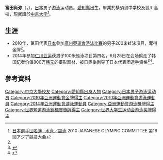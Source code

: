 {{noteTA|G1=Aquatics}}
{{Infobox Swimmer
| swimmername = 富田尚弥
| image = 
| imagesize = 
| caption = 
| fullname =  
| nationality = {{JPN}}
| strokes = [[蛙泳|蛙泳]]
| club = 
| collegeteam = [[中京大学|中京大学]]
| birth_date ={{birth date and age|1989|4|22}}<ref name="廣州亞運">[http://www.gz2010.cn/info/CHN_CHN/ZB/ZBB101A_SW@@@@@@@@@@@@@@@CHN_number=230786.html 2010年廣州亞運會官方網站 游泳 - 富田尚弥 - 简历]</ref>
| birth_place = {{JPN}}[[愛知縣|愛知縣]]
| height = {{height|m=1.74}}<ref name="廣州亞運"/>
| weight = {{weight|kg=74|lb}}<ref name="廣州亞運"/>
| medaltemplates =
{{MedalCountry | {{JPN}}}}
{{MedalSport | 男子[[游泳|游泳]]}}
{{MedalCompetition | [[亞洲運動會|亞洲運動會]]}}
{{MedalGold | [[2010年亞洲運動會|2010年 廣州]] | [[2010年亞洲運動會游泳比賽|200米蛙泳]] }}
}}
{{Japanese|japanese=冨田 尚弥|kana=とみた なおや|romaji=Tomita Naoya}}
'''富田尚弥'''（{{jpn|j=冨田 尚弥|hg=とみた なおや|rm=Tomita Naoya}}，{{bd|1989年|4月22日}}），[[日本|日本]]男子[[游泳|游泳]]运动员。[[愛知縣|愛知縣]]出生，畢業於橫須賀中学校及豐川高校，現就讀於[[中京大学|中京大学]]<ref>[http://www.joc.or.jp/int_games/asia/2010/pdf/member/02_swimming.pdf 日本選手団名簿 -水泳／競泳] {{Wayback|url=http://www.joc.or.jp/int_games/asia/2010/pdf/member/02_swimming.pdf |date=20111018003544 }}2010 JAPANESE OLYMPIC COMMITTEE  第16回アジア競技大会{{ja}}</ref>。

== 生涯 ==
* 2010年，冨田代表[[2010年亚洲运动会日本代表团|日本]]參加[[2010年亞洲運動會|廣州亞運會]][[2010年亞洲運動會游泳比賽|游泳比賽]]的男子200米蛙泳項目，奪得金牌<ref name="廣州亞運"/>。
* 2014年参加[[2014年亚洲运动会|仁川亚运]]获男子100米蛙泳项目第四名，9月25日在会场偷走了韩国记者价值800万[[韩元|韩元]]的摄影器材，被日奥委剥夺了日本代表团选手资格<ref>{{Cite web |url=http://headlines.yahoo.co.jp/hl?a=20140927-00000059-spnannex-spo |title=冨田尚弥を日本選手団から追放　窃盗の容疑認める |accessdate=2014-09-27 |archive-date=2014-09-26 |archive-url=https://web.archive.org/web/20140926225532/http://headlines.yahoo.co.jp/hl?a=20140927-00000059-spnannex-spo |dead-url=no }}</ref><ref>{{Cite web |url=http://news.xinhuanet.com/world/2014-09/27/c_127041043.htm |title=日本游泳名将亚运会上偷盗韩国记者相机遭开除 |accessdate=2014-09-27 |archive-date=2014-10-02 |archive-url=https://web.archive.org/web/20141002065731/http://news.xinhuanet.com/world/2014-09/27/c_127041043.htm |dead-url=no }}</ref>。

== 參考資料 ==
{{reflist}}

{{亚洲运动会游泳比赛男子200米蛙泳冠军}}

{{Authority control}}
{{DEFAULTSORT:TOMITA Naoya}}
[[Category:中京大學校友|Category:中京大學校友]]
[[Category:愛知縣出身人物|Category:愛知縣出身人物]]
[[Category:日本男子游泳运动员|Category:日本男子游泳运动员]]
[[Category:2010年亞洲運動會金牌得主|Category:2010年亞洲運動會金牌得主]]
[[Category:2010年亞洲運動會游泳運動員|Category:2010年亞洲運動會游泳運動員]]
[[Category:2014年亞洲運動會游泳運動員|Category:2014年亞洲運動會游泳運動員]]
[[Category:亞洲運動會游泳獎牌得主|Category:亞洲運動會游泳獎牌得主]]
[[Category:世界短道游泳錦標賽獎牌得主|Category:世界短道游泳錦標賽獎牌得主]]
[[Category:世界大学生运动会游泳奖牌得主|Category:世界大学生运动会游泳奖牌得主]]